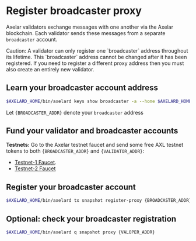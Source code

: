 # Register broadcaster proxy


Axelar validators exchange messages with one another via the Axelar blockchain. Each validator sends these messages from a separate `broadcaster` account.

<Callout type="warning" emoji="⚠️">
  Caution: A validator can only register one `broadcaster` address throughout its lifetime. This `broadcaster` address cannot be changed after it has been registered. If you need to register a different proxy address then you must also create an entirely new validator.
</Callout>

## Learn your broadcaster account address

```bash
$AXELARD_HOME/bin/axelard keys show broadcaster -a --home $AXELARD_HOME
```

Let `{BROADCASTER_ADDR}` denote your `broadcaster` address

## Fund your validator and broadcaster accounts

**Testnets:**
Go to the Axelar testnet faucet and send some free AXL testnet tokens to both `{BROADCASTER_ADDR}` and `{VALIDATOR_ADDR}`:

- [Testnet-1 Faucet](https://faucet.testnet.axelar.dev/).
- [Testnet-2 Faucet](https://faucet-casablanca.testnet.axelar.dev/)

## Register your broadcaster account

```bash
$AXELARD_HOME/bin/axelard tx snapshot register-proxy {BROADCASTER_ADDR} --from validator --chain-id $AXELARD_CHAIN_ID --home $AXELARD_HOME --gas auto --gas-adjustment 1.4
```

## Optional: check your broadcaster registration

```bash
$AXELARD_HOME/bin/axelard q snapshot proxy {VALOPER_ADDR}
```

